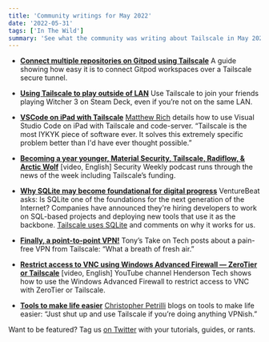 ```yaml
---
title: 'Community writings for May 2022'
date: '2022-05-31'
tags: ['In The Wild']
summary: 'See what the community was writing about Tailscale in May 2022'
---
```


<NewsletterRepublishing />

- [**Connect multiple repositories on Gitpod using Tailscale**](https://www.gitpod.io/guides/connect-multiple-repositories-using-tailscale)
  A guide showing how easy it is to connect Gitpod workspaces over a Tailscale secure tunnel.

- [**Using Tailscale to play outside of LAN**](https://www.reddit.com/r/SteamDeck/comments/uku9nw/screw_remote_play_if_you_havent_try_moonlight_on/?utm_source=share&utm_medium=ios_app&utm_name=iossmf)
  Use Tailscale to join your friends playing Witcher 3 on Steam Deck, even if you’re not on the same LAN.

- [**VSCode on iPad with Tailscale**](https://matthewrich.com/2022/05/10/vscode-on-ipad-with-tailscale-and-code-server/)
  [Matthew Rich](https://github.com/mrichnu/) details how to use Visual Studio Code on iPad with Tailscale and code-server. “Tailscale is the most IYKYK piece of software ever. It solves this extremely specific problem better than I'd have ever thought possible.”

- [**Becoming a year younger, Material Security, Tailscale, Radiflow, & Arctic Wolf**](https://www.youtube.com/watch?v=g0Du_OkZKWk) [video, English]
  Security Weekly podcast runs through the news of the week including Tailscale’s funding.

- [**Why SQLite may become foundational for digital progress**](https://venturebeat.com/2022/05/20/why-sqlite-may-become-foundational-for-digital-progress/)
  VentureBeat asks: Is SQLite one of the foundations for the next generation of the Internet? Companies have announced they're hiring developers to work on SQL-based projects and deploying new tools that use it as the backbone. [Tailscale uses SQLite](/blog/database-for-2022/) and comments on why it works for us.

- [**Finally, a point-to-point VPN!**](https://tonystakeontech.com/2022/05/02/finally-a-point-to-point-vpn/)
  Tony’s Take on Tech posts about a pain-free VPN from Tailscale: “What a breath of fresh air.”

- [**Restrict access to VNC using Windows Advanced Firewall — ZeroTier or Tailscale**](https://www.youtube.com/watch?v=WQwwJqJVmVs) [video, English]
  YouTube channel Henderson Tech shows how to use the Windows Advanced Firewall to restrict access to VNC with ZeroTier or Tailscale.

- [**Tools to make life easier**](https://blog.amber.org/blog/2022/06/tools-to-make-life-easier/)
  [Christopher Petrilli](https://twitter.com/petrillic) blogs on tools to make life easier: “Just shut up and use Tailscale if you’re doing anything VPNish.”

Want to be featured? Tag us [on Twitter](https://twitter.com/tailscale) with your tutorials, guides, or rants.
